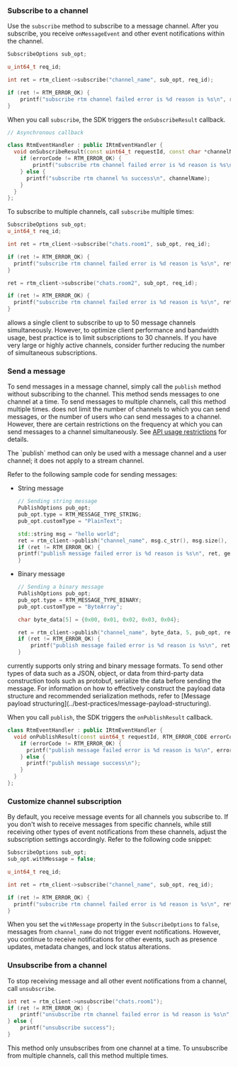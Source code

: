 <PlatformWrapper platform="linux-cpp">

### Subscribe to a channel

Use the `subscribe` method to subscribe to a message channel. After you subscribe, you receive `onMessageEvent` and other event notifications within the channel.

```cpp
SubscribeOptions sub_opt;

u_int64_t req_id;

int ret = rtm_client->subscribe("channel_name", sub_opt, req_id);

if (ret != RTM_ERROR_OK) {
    printf("subscribe rtm channel failed error is %d reason is %s\n", ret, getErrorReason(ret));
}
```

When you call `subscribe`, the SDK triggers the `onSubscribeResult` callback.

```cpp
// Asynchronous callback

class RtmEventHandler : public IRtmEventHandler {
  void onSubscribeResult(const uint64_t requestId, const char *channelName, RTM_ERROR_CODE errorCode) {
    if (errorCode != RTM_ERROR_OK) {
        printf("subscribe rtm channel failed error is %d reason is %s\n", errorCode, getErrorReason(errorCode));
    } else {
      printf("subscribe rtm channel %s success\n", channelName);
    }
  }
};
```

To subscribe to multiple channels, call `subscribe` multiple times:

```cpp
SubscribeOptions sub_opt;
u_int64_t req_id;

int ret = rtm_client->subscribe("chats.room1", sub_opt, req_id);

if (ret != RTM_ERROR_OK) {
  printf("subscribe rtm channel failed error is %d reason is %s\n", ret, getErrorReason(ret));
}

ret = rtm_client->subscribe("chats.room2", sub_opt, req_id);

if (ret != RTM_ERROR_OK) {
  printf("subscribe rtm channel failed error is %d reason is %s\n", ret, getErrorReason(ret));
}
```

<Admonition>
<Vg k="SIG" /> allows a single client to subscribe to up to 50 message channels simultaneously. However, to optimize client performance and bandwidth usage, best practice is to limit subscriptions to 30 channels. If you have very large or highly active channels, consider further reducing the number of simultaneous subscriptions.
</Admonition>

### Send a message

To send messages in a message channel, simply call the `publish` method without subscribing to the channel. This method sends messages to one channel at a time. To send messages to multiple channels, call this method multiple times. <Vg k="MESS_SDK" /> does not limit the number of channels to which you can send messages, or the number of users who can send messages to a channel. However, there are certain restrictions on the frequency at which you can send messages to a channel simultaneously. See [API usage restrictions](../reference/limitations) for details.

<Admonition type="alert" title="Info">
The `publish` method can only be used with a message channel and a user channel; it does not apply to a stream channel.
</Admonition>

Refer to the following sample code for sending messages:

* String message

    ```cpp
    // Sending string message
    PublishOptions pub_opt;
    pub_opt.type = RTM_MESSAGE_TYPE_STRING;
    pub_opt.customType = "PlainText";

    std::string msg = "hello world";
    ret = rtm_client->publish("channel_name", msg.c_str(), msg.size(), pub_opt, req_id);
    if (ret != RTM_ERROR_OK) {
    printf("publish message failed error is %d reason is %s\n", ret, getErrorReason(ret));
    }
    ```

* Binary message

    ```cpp
    // Sending a binary message
    PublishOptions pub_opt;
    pub_opt.type = RTM_MESSAGE_TYPE_BINARY;
    pub_opt.customType = "ByteArray";

    char byte_data[5] = {0x00, 0x01, 0x02, 0x03, 0x04};

    ret = rtm_client->publish("channel_name", byte_data, 5, pub_opt, req_id);
    if (ret != RTM_ERROR_OK) {
        printf("publish message failed error is %d reason is %s\n", ret, getErrorReason(ret));
    }
    ```
<Admonition>
<Vg k="SIG" /> currently supports only string and binary message formats. To send other types of data such as a JSON, object, or data from third-party data construction tools such as protobuf, serialize the data before sending the message. For information on how to effectively construct the payload data structure and recommended serialization methods, refer to [Message payload structuring](../best-practices/message-payload-structuring).
</Admonition>

When you call `publish`, the SDK triggers the `onPublishResult` callback.

```cpp
class RtmEventHandler : public IRtmEventHandler {
  void onPublishResult(const uint64_t requestId, RTM_ERROR_CODE errorCode) override {
    if (errorCode != RTM_ERROR_OK) {
      printf("publish message failed error is %d reason is %s\n", errorCode, getErrorReason(errorCode));
    } else {
      printf("publish message success\n");
    }
  }
};
```

### Customize channel subscription

By default, you receive message events for all channels you subscribe to. If you don't wish to receive messages from specific channels, while still receiving other types of event notifications from these channels, adjust the subscription settings accordingly. Refer to the following code snippet:

```cpp
SubscribeOptions sub_opt;
sub_opt.withMessage = false;

u_int64_t req_id;

int ret = rtm_client->subscribe("channel_name", sub_opt, req_id);

if (ret != RTM_ERROR_OK) {
  printf("subscribe rtm channel failed error is %d reason is %s\n", ret, getErrorReason(ret));
}
```

When you set the `withMessage` property in the `SubscribeOptions` to `false`, messages from `channel_name` do not trigger event notifications. However, you continue to receive notifications for other events, such as presence updates, metadata changes, and lock status alterations.

### Unsubscribe from a channel

To stop receiving message and all other event notifications from a channel, call `unsubscribe`.

```cpp
int ret = rtm_client->unsubscribe("chats.room1");
if (ret != RTM_ERROR_OK) {
    printf("unsubscribe rtm channel failed error is %d reason is %s\n", ret, getErrorReason(ret));
} else {
    printf("unsubscribe success");
}
```

This method only unsubscribes from one channel at a time. To unsubscribe from multiple channels, call this method multiple times.

</PlatformWrapper>
